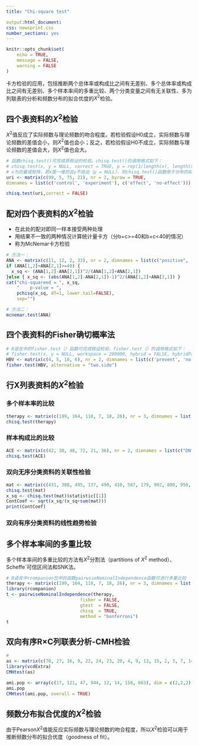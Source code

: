 ```yaml
---
title: "Chi-square test"

output:html_document: 
css: newsprint.css
number_sections: yes
---
```


```r
knitr::opts_chunk$set(
	echo = TRUE,
	message = FALSE,
	warning = FALSE
)
```
卡方检验的应用，包括推断两个总体率或构成比之间有无差别、多个总体率或构成比之间有无差别、多个样本率间的多重比较、两个分类变量之间有无关联性、多为列联表的分析和频数分布的拟合优度的$X^2$检验。

## 四个表资料的$X^2$检验
$X^2$值反应了实际频数与理论频数的吻合程度。若检验假设H0成立，实际频数与理论频数的差值会小，则$X^2$值也会小；反之，若检验假设H0不成立，实际频数与理论频数的差值会大，则$X^2$值也会大。
```r
# 函数chisq.test()可完成原假设的检验。chisq.test()的调用格式如下：
# chisq.test(x, y = NULL, correct = TRUE, p = rep(1/length(x), length(x)), rescale.p = FALSE, simulate.p.value = FALSE, B = 2000)
# x为向量或矩阵，若x是一维的且y不给出（y = NULL），则chisq.test()函数用于分布的拟合优度检验，这时是检验总体概率是否与给定的p相同，p缺省表示进行等可能性检验；x与y同事给出则进行列联表检验。
uri <- matrix(c(99, 5, 75, 21), nr = 2, byrow = TRUE,
dimnames = list(c('control', 'experiment'), c('effect', 'no-effect')))

chisq.test(uri,correct = FALSE)
```
## 配对四个表资料的$X^2$检验
- 在此处的配对即同一样本接受两种处理
- 用结果不一致的两种情况计算统计量卡方（分b+c>=40和b+c<40的情况）
- 称为McNemar卡方检验
```r
# 方法一：
ANA <- matrix(c(11, 12, 2, 33), nr = 2, dimnames = list(c("positive", 'negative'), c('positive', 'negetive')))
if (ANA[1,2]+ANA[2,1]>=40) {
  x_sq <- (ANA[1,2]-ANA[2,1])^2/(ANA[1,2]+ANA[2,1])
}else { x_sq <- (abs(ANA[1,2]-ANA[2,1])-1)^2/(ANA[1,2]+ANA[2,1]) }
cat("chi-squareed = ", x_sq, 
    "    p-value = ", 
    pchisq(x_sq, df=1, lower.tail=FALSE), 
    sep="")

# 方法二：
mcnemar.test(ANA)
```

## 四个表资料的Fisher确切概率法
```r
# R语言中的fisher.test（）函数可完成假设检验，fisher.test（）的调用格式如下：
# fisher.test(x, y = NULL, workspace = 200000, hybrid = FALSE, hybridPars = c(expect = 5, percent = 80, Emin = 1), control = list(), or = 1, alternative = "two.side", conf.int = TRUE, conf.level = 0.95, simulate.p.value = FALSE, B = 2000)
HBV <- matrix(c(4, 5, 18, 6), nr = 2, dimnames = list(c('prevent', 'no-prevent'), c('positive', 'negative')))
fisher.test(HBV, alternative = "two.side")
```

## 行X列表资料的$X^2$检验

### 多个样本率的比较
```r
therapy <- matrix(c(199, 164, 118, 7, 18, 26), nr = 3, dimnames = list(c('physics','drug', 'external'), c('effective', 'no-effective')))
chisq.test(therapy)
```

### 样本构成比的比较
```r
ACE <- matrix(c(42, 30, 48, 72, 21, 36), nr = 2, dimnames = list(c("DN", "no-DN"), c("DD", "ID", "II")))
chisq.test(ACE)
```

### 双向无序分类资料的关联性检验
```r
mat <- matrix(c(431, 388, 495, 137, 490, 410, 587, 179, 902, 800, 950, 32), nrow=4)
chisq.test(mat)
x_sq <- chisq.test(mat)$statistic[[1]]
ContCoef <- sqrt(x_sq/(x_sq+sum(mat)))
print(ContCoef)
```

### 双向有序分类资料的线性趋势检验


## 多个样本率间的多重比较

多个样本率间的多重比较的方法有$X^2$分割法（partitions of $X^2$ method）、Scheffe`可信区间法和SNK法。
```r
# R语言中rcompanion包中的函数pairwiseNominalIndependence函数可进行多重比较
therapy <- matrix(c(199, 164, 118, 7, 18, 26), nr = 3, dimnames = list(c('physics','drug', 'external'), c('effective', 'no-effective')))
library(rcompanion)
t <- pairwiseNominalIndependence(therapy,
                            fisher = FALSE,
                            gtest  = FALSE,
                            chisq  = TRUE,
                            method = "bonferroni")
t
```

## 双向有序R×C列联表分析-CMH检验
```r
# 
as <- matrix(c(70, 27, 16, 9, 22, 24, 23, 20, 4, 9, 13, 15, 2, 3, 7, 14), nr = 4, dimnames = list(age = c('a','b','c','d'), level = c('N', 'P', 'PP', 'PPP')))
library(vcdExtra)
CMHtest(as)

ami.pop <- array(c(17, 121, 47, 944, 12, 14, 158, 663), dim = c(2,2,2), dimnames = list(group = c('Patients', 'NC'), pop = c('Y','N'), age = c('40less', '40more') ))
ami.pop
CMHtest(ami.pop, overall = TRUE)
```

## 频数分布拟合优度的$X^2$检验
由于Pearson$X^2$值能反应实际频数与理论频数的吻合程度，所以$X^2$检验可以用于推断频数分布的拟合优度（goodness of fit）。
